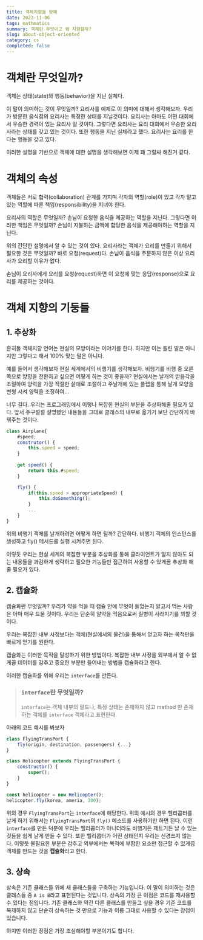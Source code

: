 ```yaml
---
title: 객체지향을 향해
date: 2023-11-06
tags: mathmatics
summary: 객체란 무엇이고 왜 지향할까?
slug: about-object-oriented
category: cs
completed: false
---
```

# 객체란 무엇일까?

객체는 상태(state)와 행동(behavior)을 지닌 실체다.

이 말이 의미하는 것이 무엇일까? 요리사를 예제로 이 의미에 대해서 생각해보자. 우리가 방문한 음식점의 요리사는 특정한 상태를 지닐것이다. 요리사는 아마도 어떤 대회에서 우승한 경력이 있는 요리사 일 것이다. 그렇다면 요리사는 요리 대회에서 우승한 요리사라는 상태를 갖고 있는 것이다. 또한 행동을 지닌 실체라고 했다. 요리사는 요리를 한다는 행동을 갖고 있다. 

이러한 설명을 기반으로 객체에 대한 설명을 생각해보면 이제 꽤 그럴싸 해진거 같다.

# 객체의 속성

객체들은 서로 협력(collaboration) 관계를 가지며 각자의 역할(role)이 있고 각자 맡고 있는 역할에 따른 책임(responsibility)을 지녀야 한다. 

요리사의 역할은 무엇일까? 손님이 요청한 음식을 제공하는 역할을 지닌다. 그렇다면 이러한 책임은 무엇일까? 손님이 지불하는 금액에 합당한 음식을 제공해야하는 역할을 지닌다. 

위의 간단한 설명에서 알 수 있는 것이 있다. 요리사라는 객체가 요리를 만들기 위해서 필요한 것은 무엇일까? 바로 요청(request)다. 손님이 음식을 주문하지 않은 이상 요리사가 요리할 이유가 없다. 

손님이 요리사에게 요리를 요청(request)하면 이 요청에 맞는 응답(response)으로 요리를 제공하는 것이다.

# 객체 지향의 기둥들

## 1. 추상화

흔히들 객체지향 언어는 현실의 모방이라는 이야기를 한다. 하지만 이는 틀린 말은 아니지만 그렇다고 해서 100% 맞는 말은 아니다. 

예를 들어서 생각해보자 현실 세계에서의 비행기를 생각해보자. 비행기를 비행 중 오른쪽으로 방향을 전환하고 싶으면 어떻게 하는 것이 좋을까? 현실에서는 날개의 받음각을 조절하여 양력을 가장 적절한 샅애로 조절하고 주날개에 있는 플랩을 통해 날개 모양을 변형 시켜 양력을 조정하여... 

너무 길다. 우리는 프로그래밍에서 이렇나 복잡한 현실의 부분을 추상화해줄 필요가 있다. 앞서 주구절절 설명했던 내용들을 그대로 클래스의 내부로 옮기기 보단 간단하게 바꿔주는 것이다.

```javascript
class Airplane{
	#speed;
	construtor() {
		this.speed = speed;
	}
	
	get speed() {
		return this.#speed;
	}

	fly() {
		if(this.speed > appropriateSpeed) {
			this.doSomething();
		}
		...
	}
}
```

위의 비행기 객체를 날개하려면 어떻게 하면 될까? 간단하다. 비행기 객체의 인스턴스를 생성하고 fly() 메서드를 실행 시켜주면 된다. 

이렇듯 우리는 현실 세계의 복잡한 부분을 추상화를 통해 클라이언트가 알지 않아도 되는 내용들을 과감하게 생략하고 필요한 기능들만 접근하여 사용할 수 있게끔 추상화 해줄 필요가 있다.

## 2. 캡슐화

캡슐화란 무엇일까? 우리가 약을 먹을 때 캡슐 안에 무엇이 들었는지 알고서 먹는 사람은 아마 매우 드물 것이다. 우리는 단순히 알약을 먹음으로써 질병이 사라지기를 꾀할 것이다.

우리는 복잡한 내부 사정보다는 객체(현실에서의 물건)을 통해서 얻고자 하는 목적만을 빠르게 얻기를 원한다.

캡슐화는 이러한 목적을 달성하기 위한 방법이다. 복잡한 내부 사정을 외부에서 알 수 없게끔 데이터를 감추고 중요한 부분만 들어내는 방법을 캡슐화라고 한다.

이러한 캡슐화를 위해 우리는 `interface`를 만든다.

> ### `interface`란 무엇일까?
> `interface`는 객체 내부의 필드나, 특정 상태는 존재하지 않고 method 만 존재하는 객체를 `interface` 객체라고 표현한다.

아래의 코드 예시를 봐보자

```javascript
class FlyingTransPort {
	fly(origin, destination, passengers) {...}
}

class Helicopter extends FlyingTransPort {
	constructor() {
		super();
	}
}

const helicopter = new Helicopter();
helicopter.fly(korea, ameria, 300);
```

위의 경우 `FlyingTransPort`는 `interface`에 해당한다. 위의 예시의 경우 헬리콥터를 날게 하기 위해서는 `FlyingTransPort`의 `fly()` 메소드를 사용하기만 하면 된다.
이런 `interface`를 만든 덕분에 우리는 헬리콥터가 아니더라도 비행기든 제트기든 날 수 있는 것들을 쉽게 날게 만들 수 있다.
또한 헬리콥터가 어떤 상태인지 우리는 신경쓰지 않는다. 이렇듯 불필요한 부분은 감추고 외부에서는 목적에 부합한 요소만 접근할 수 있게끔 객체를 만드는 것을 <b>캡슐화</b>라고 한다.

## 3. 상속

상속은 기존 클래스들 위에 새 클래스들을 구축하는 기능입니다. 이 말이 의미하는 것은 클래스들 중 `A is B`라고 표현된다는 것입니다.
상속의 가장 큰 이점은 코드를 재사용할 수 있다는 점입니다. 기존 클래스와 약간 다른 클래스를 만들고 싶을 경우 기존 코드를 복재하지 않고 단순히 상속하는 것 만으로 기능과 이름 그대로 사용할 수 있다는 장점이 있습니다.

하지만 이러한 장점은 가장 조심해야할 부분이기도 합니다.